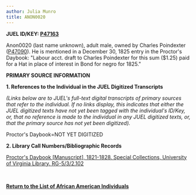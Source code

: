 ```yaml
---
author: Julia Munro
title: ANON0020
---
```

**JUEL ID/KEY: [P47163](http://juel.iath.virginia.edu/public_person?person=47163 "P47163")[  
](http://juel.iath.virginia.edu/public_person?person=47002 "P47002")**

Anon0020 (last name unknown), adult male, owned by Charles Poindexter ([P47090](http://juel.iath.virginia.edu/public_person?person=47090 "P47090")). He is mentioned in a December 30, 1825 entry in the Proctor's Daybook: "Labour acct. draft to Charles Poindexter for this sum ($1.25) paid for a Hat in place of interest in Bond for negro for 1825."

**PRIMARY SOURCE INFORMATION** 

**1\. References to the Individual in the JUEL Digitized Transcripts**

_(Links below are to JUEL's full-text digital transcripts of primary sources that refer to the individual. If no links display, this indicates that either the JUEL digitized texts have not yet been tagged with the individual's ID/Key, or, that no reference is made to the individual in any JUEL digitized texts, or, that the primary source has not yet been digitized)._   

Proctor's Daybook=NOT YET DIGITIZED 

**2\. Library Call Numbers/Bibliographic Records**

[](http://search.lib.virginia.edu/catalog/u6371432)[Proctor's Daybook \[Manuscript\], 1821-1828. Special Collections, University of Virginia Library. RG-5/3/2.102](http://search.lib.virginia.edu/catalog/u6607353 "Proctor's Daybook")

 [](http://search.lib.virginia.edu/catalog/u6371432)

**[Return to the List of African American Individuals](http://juel.iath.virginia.edu/node/367 "Return to the List of African-American Individuals")**